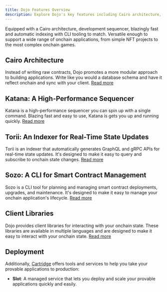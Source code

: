 ```yaml
---
title: Dojo Features Overview
description: Explore Dojo's key features including Cairo architecture, Katana sequencer, Torii indexer, Sozo CLI, client libraries, and deployment options.
---
```


<p className="text-xl">
    Equipped with a Cairo architecture, development sequencer, blazingly fast
    and automatic indexing with CLI tooling to match. Versatile enough to
    support a wide range of onchain applications, from simple NFT projects to
    the most complex onchain games.
</p>

## Cairo Architecture

Instead of writing raw contracts, Dojo promotes a more modular approach to building applications. Write like you would a database schema and have it reflect onchain and sync with your client. [Read more](/framework)

## Katana: A High-Performance Sequencer

Katana is a high-performance sequencer you can spin up with a single command. Blazing fast and easy to use, Katana is gets you up and running quickly. [Read more](/toolchain/katana)

## Torii: An Indexer for Real-Time State Updates

Torii is an indexer that automatically generates GraphQL and gRPC APIs for real-time state updates. It's designed to make it easy to query and subscribe to onchain state changes. [Read more](/toolchain/torii)

## Sozo: A CLI for Smart Contract Management

Sozo is a CLI tool for planning and managing smart contract deployments, upgrades, and maintenance. It's designed to make it easy to manage your onchain application's lifecycle. [Read more](/toolchain/sozo)

## Client Libraries

Dojo provides client libraries for interacting with your onchain state. These libraries are available in multiple languages and are designed to make it easy to interact with your onchain state. [Read more](/client/sdk)

## Deployment

Additionally, [Cartridge](https://cartridge.gg) offers tools and services to help you take your provable applications to production:

-   **Slot**: A managed service that lets you deploy and scale your provable applications quickly and easily.

